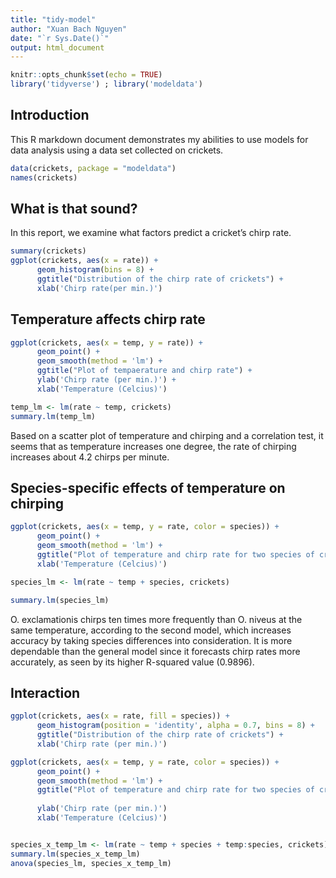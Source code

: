 ```yaml
---
title: "tidy-model"
author: "Xuan Bach Nguyen"
date: "`r Sys.Date()`"
output: html_document
---
```


```r
knitr::opts_chunk$set(echo = TRUE)
library('tidyverse') ; library('modeldata')
```

## Introduction

This R markdown document demonstrates my abilities to use models for data analysis using a data set collected on crickets.

```r
data(crickets, package = "modeldata")
names(crickets)
```
## What is that sound?

In this report, we examine what factors predict a cricket's chirp rate.

```r
summary(crickets)
ggplot(crickets, aes(x = rate)) +
      geom_histogram(bins = 8) +
      ggtitle("Distribution of the chirp rate of crickets") +
      xlab('Chirp rate(per min.)')
```
## Temperature affects chirp rate

```r
ggplot(crickets, aes(x = temp, y = rate)) +
      geom_point() +
      geom_smooth(method = 'lm') +
      ggtitle("Plot of tempaerature and chirp rate") +
      ylab('Chirp rate (per min.)') + 
      xlab('Temperature (Celcius)')

temp_lm <- lm(rate ~ temp, crickets)
summary.lm(temp_lm)
```

Based on a scatter plot of temperature and chirping and a correlation test, it seems that as temperature increases one degree, the rate of chirping increases about 4.2 chirps per minute.

## Species-specific effects of temperature on chirping

```r
ggplot(crickets, aes(x = temp, y = rate, color = species)) +
      geom_point() +
      geom_smooth(method = 'lm') +
      ggtitle("Plot of temperature and chirp rate for two species of crickets") +     ylab('Chirp rate (per min.)') +
      xlab('Temperature (Celcius)')

species_lm <- lm(rate ~ temp + species, crickets)

summary.lm(species_lm)
```
      
O. exclamationis chirps ten times more frequently than O. niveus at the same temperature, according to the second model, which increases accuracy by taking species differences into consideration. It is more dependable than the general model since it forecasts chirp rates more accurately, as seen by its higher R-squared value (0.9896).

## Interaction

```r
ggplot(crickets, aes(x = rate, fill = species)) +
      geom_histogram(position = 'identity', alpha = 0.7, bins = 8) +
      ggtitle("Distribution of the chirp rate of crickets") + 
      xlab('Chirp rate (per min.)')
```

```r
ggplot(crickets, aes(x = temp, y = rate, color = species)) +
      geom_point() +
      geom_smooth(method = 'lm') +
      ggtitle("Plot of temperature and chirp rate for two species of crickets") +
  
      ylab('Chirp rate (per min.)')
      xlab('Temperature (Celcius)')


species_x_temp_lm <- lm(rate ~ temp + species + temp:species, crickets)
summary.lm(species_x_temp_lm)
anova(species_lm, species_x_temp_lm)
```


